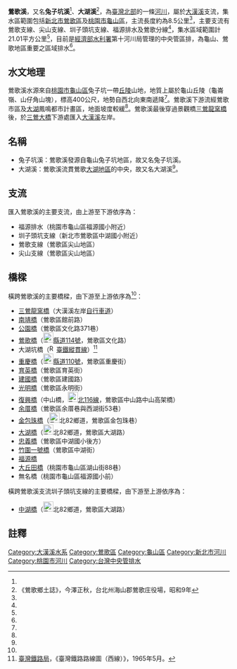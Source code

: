 {{Infobox river
| river_name = 鶯歌溪
| native_name = 兔子坑溪
| other_name = 大湖溪
| image_name = 鶯歌溪 Yingge River - panoramio.jpg
| image_size =
| caption =
| origin = 龜山丘陵
| mouth = 三鶯大橋下游
| progression = [[大漢溪|大漢溪]]
| basin_countries = {{ROC-TW}}
| location = [[新北市|新北市]][[鶯歌區|鶯歌區]]、[[桃園市|桃園市]][[龜山區|龜山區]]
| length = {{convert|8.5|km|0|cuft|0|abbr=off}}
| elevation = {{convert|400|m|0|cuft|0|abbr=off}}
| mouth_elevation = {{convert|32|m|0|cuft|0|abbr=off}}
| discharge = 
| watershed = {{convert|21.01|km2|0|cuft|0|abbr=off}}
}}
'''鶯歌溪'''，又名'''兔子坑溪'''<ref name="北桃地區鶯歌溪排水整治及環境營造規劃"/>、'''大湖溪'''<ref name="鶯歌鄉土誌">《鶯歌鄉土誌》，今澤正秋，台北州海山郡鶯歌庄役場，昭和9年</ref>，為[[臺灣北部|臺灣北部]]的一條[[河川|河川]]，屬於[[大漢溪|大漢溪]]支流，集水區範圍包括[[新北市|新北市]][[鶯歌區|鶯歌區]]及[[桃園市|桃園市]][[龜山區|龜山區]]，主流長度約為8.5公里<ref name="北桃地區鶯歌溪排水整治及環境營造規劃"/>，主要支流有鶯歌支線、尖山支線、圳子頭坑支線、福源排水及鶯歌分線<ref name="北桃地區鶯歌溪排水整治及環境營造規劃"/>，集水區域範圍計21.01平方公里<ref name="鶯歌溪排水治理計畫"/>，目前是[[經濟部水利署|經濟部水利署]]第十河川局管理的中央管區排，為龜山、鶯歌地區重要之區域排水<ref name="北桃地區鶯歌溪排水整治及環境營造規劃"/>。

== 水文地理 ==
鶯歌溪水源來自[[桃園市|桃園市]][[龜山區|龜山區]]兔子坑一帶[[丘陵|丘陵]]山地，地質上屬於龜山丘陵（龜崙嶺、山仔角山塊），標高400公尺，地勢自西北向東南遞降<ref name="鶯歌溪排水治理計畫"/>。鶯歌溪下游流經鶯歌市區及[[大湖_(新北市)|大湖]]鳳鳴都市計畫區，地面坡度較緩<ref name="鶯歌溪排水治理計畫"/>。鶯歌溪最後穿過景觀橋[[三鶯龍窯橋|三鶯龍窯橋]]後，於[[三鶯大橋|三鶯大橋]]下游處匯入[[大漢溪|大漢溪]]左岸。

== 名稱 ==
*兔子坑溪：鶯歌溪發源自龜山兔子坑地區，故又名兔子坑溪。
*大湖溪：鶯歌溪流貫鶯歌[[大湖_(新北市)|大湖地區]]的中央，故又名大湖溪<ref name="鶯歌鄉土誌"/>。

== 支流 ==
匯入鶯歌溪的主要支流，由上游至下游依序為：
*福源排水（桃園市龜山區福源國小附近）
*圳子頭坑支線（新北市鶯歌區中湖國小附近）
*鶯歌支線（鶯歌區尖山地區）
*尖山支線（鶯歌區尖山地區）

== 橋樑 ==
橫跨鶯歌溪的主要橋樑，由下游至上游依序為<ref name="鶯歌溪排水治理計畫"/>：
*[[三鶯龍窯橋|三鶯龍窯橋]]（大漢溪左岸[[自行車道|自行車道]]）
*[[南靖橋|南靖橋]]（鶯歌區館前路）
*[[公園橋|公園橋]]（鶯歌區文化路371巷）
*[[鶯歌橋|鶯歌橋]]（[[File:TW_CHW114.svg|23px]][[縣道114號|縣道114號]]，鶯歌區文化路）
*大湖坑橋（[[File:ROC_Taiwan_Railways_Administration_Logo.svg|16px]][[臺鐵|臺鐵]][[縱貫線_(北段)|縱貫線]]）<ref>[[交通部臺灣鐵路管理局|臺灣鐵路局]]，《臺灣鐵路路線圖（西線）》，1965年5月。</ref>
*[[重慶橋|重慶橋]]（[[File:TW_CHW110.svg|23px]][[縣道110號|縣道110號]]，鶯歌區重慶街）
*[[育英橋|育英橋]]（鶯歌區育英街）
*[[建國橋|建國橋]]（鶯歌區建國路）
*[[光明橋|光明橋]]（鶯歌區永明街）
*[[復興橋|復興橋]]（中山橋，[[File:TW_THWtp116.png|23px]][[北116線|北116線]]，鶯歌區中山路中山高架橋）
*[[余厝橋|余厝橋]]（鶯歌區余厝巷與西湖街53巷）
*[[金包珠橋|金包珠橋]]（[[File:TW_THWtp82.png|23px]]北82鄉道，鶯歌區金包珠巷）
*[[大湖橋|大湖橋]]（[[File:TW_THWtp82.png|23px]]北82鄉道，鶯歌區大湖路）
*[[忠義橋|忠義橋]]（鶯歌區中湖國小後方）
*[[竹圍一號橋|竹圍一號橋]]（鶯歌區中湖街）
*[[福源橋|福源橋]]
*[[大丘田橋|大丘田橋]]（桃園市龜山區湖山街88巷）
*無名橋（桃園市龜山區福源國小前）

橫跨鶯歌溪支流圳子頭坑支線的主要橋樑，由下游至上游依序為：
*[[中湖橋|中湖橋]]（[[File:TW_THWtp82.png|23px]]北82鄉道，鶯歌區大湖路）

== 註釋 ==
{{Reflist| refs=

<ref name="北桃地區鶯歌溪排水整治及環境營造規劃">{{cite web|language=zh-tw|url=http://file.wra.gov.tw/public/Attachment/212010304725.pdf|title=北桃地區鶯歌溪排水整治及環境營造規劃|author=|publisher=經濟部水利署水利規劃試驗所|date=中華民國一百年四月|accessdate=2014-05-16|archive-date=2014-05-21|archive-url=https://web.archive.org/web/20140521031721/http://file.wra.gov.tw/public/Attachment/212010304725.pdf|dead-url=no}}</ref>

<ref name="鶯歌溪排水治理計畫">{{cite web|language=zh-tw|url=http://www.wra.gov.tw/public/Attachment/212010311487.pdf|title=鶯歌溪排水治理計畫|author=|publisher=經濟部水利署|date=中華民國一百年四月|accessdate=2014-05-20|deadurl=yes|archiveurl=https://web.archive.org/web/20140521031900/http://www.wra.gov.tw/public/Attachment/212010311487.pdf|archivedate=2014-05-21}}</ref>
}}

{{淡水河}}
[[Category:大漢溪水系|Category:大漢溪水系]]
[[Category:鶯歌區|Category:鶯歌區]]
[[Category:龜山區|Category:龜山區]]
[[Category:新北市河川|Category:新北市河川]]
[[Category:桃園市河川|Category:桃園市河川]]
[[Category:台灣中央管排水|Category:台灣中央管排水]]